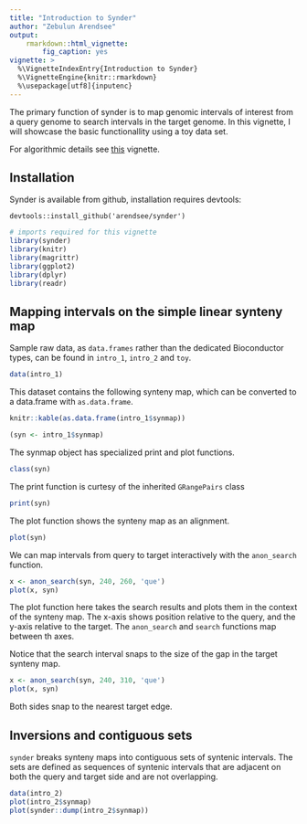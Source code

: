 ```yaml
---
title: "Introduction to Synder"
author: "Zebulun Arendsee"
output:
    rmarkdown::html_vignette:
        fig_caption: yes
vignette: >
  %\VignetteIndexEntry{Introduction to Synder}
  %\VignetteEngine{knitr::rmarkdown}
  %\usepackage[utf8]{inputenc}
---
```


The primary function of synder is to map genomic intervals of interest from a
query genome to search intervals in the target genome. In this vignette, I
will showcase the basic functionallity using a toy data set.

For algorithmic details see [this](algorithm.html) vignette. 

## Installation

Synder is available from github, installation requires devtools:

```
devtools::install_github('arendsee/synder')
```

```r
# imports required for this vignette
library(synder)
library(knitr)
library(magrittr)
library(ggplot2)
library(dplyr)
library(readr)
```

## Mapping intervals on the simple linear synteny map 

Sample raw data, as `data.frames` rather than the dedicated Bioconductor types,
can be found in `intro_1`, `intro_2` and `toy`.

```r
data(intro_1)
```

This dataset contains the following synteny map, which can be converted to a
data.frame with `as.data.frame`.

```r
knitr::kable(as.data.frame(intro_1$synmap))
```

```r
(syn <- intro_1$synmap)
```

The synmap object has specialized print and plot functions.

```r
class(syn)
```

The print function is curtesy of the inherited `GRangePairs` class

```r
print(syn)
```

The plot function shows the synteny map as an alignment.

```r
plot(syn)
```

We can map intervals from query to target interactively with the `anon_search`
function.

```r
x <- anon_search(syn, 240, 260, 'que')
plot(x, syn)
```

The plot function here takes the search results and plots them in the context
of the synteny map. The x-axis shows position relative to the query, and the
y-axis relative to the target. The `anon_search` and `search` functions map
between th axes.

Notice that the search interval snaps to the size of the gap in the target
synteny map.

```r
x <- anon_search(syn, 240, 310, 'que')
plot(x, syn)
```

Both sides snap to the nearest target edge.

## Inversions and contiguous sets

`synder` breaks synteny maps into contiguous sets of syntenic intervals. The
sets are defined as sequences of syntenic intervals that are adjacent on both
the query and target side and are not overlapping.

```r
data(intro_2)
plot(intro_2$synmap)
plot(synder::dump(intro_2$synmap))
```
